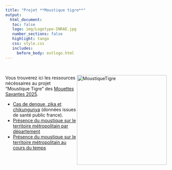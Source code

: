 ```yaml
---
title: "Projet **Moustique tigre**"
output: 
  html_document:
   toc: false
   logo: img/Logotype-INRAE.jpg
   number_sections: false
   highlight: tango
   css: style.css
   includes:
     before_body: extlogo.html
---
```


<br> 

<img src="img/moustiquetigre.png" alt="MoustiqueTigre" width = "280px" align="right"> </img>






Vous trouverez ici les ressources nécéssaires au projet "Moustique Tigre" des [Mouettes Savantes 2025](https://marieetienne.github.io/lesmouettessavantes/). 


  - [Cas de dengue, zika et chikungunya](DataMoustiqueTigre/arbovirose_data_year.csv) (données issues de santé public france).  
  - [Présence du moustique sur le territoire métropolitain par département](DataMoustiqueTigre/presenceMoustiqueTigre_data_year.csv)  
  - [Présence du moustique sur le territoire métropolitain au cours du temps](DataMoustiqueTigre/infectionMoustiqueTigre_data_year.csv)


<br> 